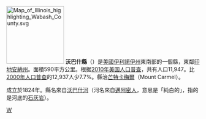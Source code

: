 {{noteTA
|T=zh-hans:沃巴什县 (伊利诺伊州);zh-hk:沃巴什縣 (伊利諾伊州);zh-tw:沃巴什郡 (伊利諾州);
}}

{{Otheruses|沃巴什縣|subject=美國伊利諾伊州的一個縣|other=同名的縣}}
[[File:Map_of_Illinois_highlighting_Wabash_County.svg|150px]]
'''沃巴什縣'''（{{lang-en|Wabash County}}）是[[美國|美國]][[伊利諾伊州|伊利諾伊州]]東南部的一個縣，東鄰[[印地安納州|印地安納州]]。面積590平方公里。根据[[2010年美国人口普查|2010年美国人口普查]]，共有人口11,947。比[[美國2000年人口普查|2000年人口普查]]的12,937人少7.7%。縣治[[芒特卡梅爾_(伊利諾伊州)|芒特卡梅爾]]（Mount Carmel）。

成立於1824年。縣名來自[[沃巴什河|沃巴什河]]（河名來自[[邁阿密人|邁阿密人]]，意思是「純白的」，指的是河底的[[石灰岩|石灰岩]]）。

{{伊利诺伊州}}
{{沃巴什縣 (伊利諾伊州)}}

[[Category:伊利諾州行政區劃|W]]